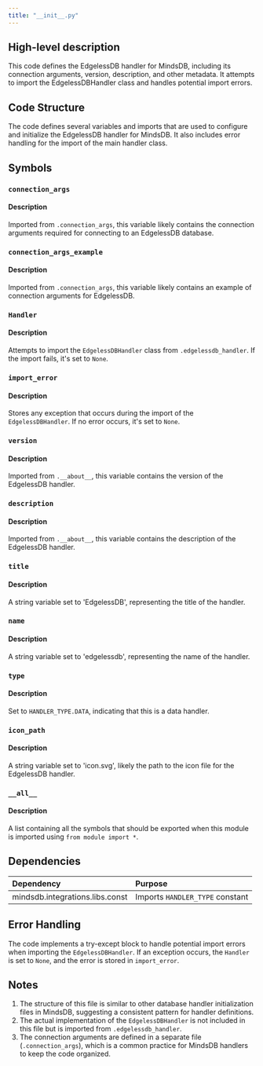 ```yaml
---
title: "__init__.py"
---
```


## High-level description
This code defines the EdgelessDB handler for MindsDB, including its connection arguments, version, description, and other metadata. It attempts to import the EdgelessDBHandler class and handles potential import errors.

## Code Structure
The code defines several variables and imports that are used to configure and initialize the EdgelessDB handler for MindsDB. It also includes error handling for the import of the main handler class.

## Symbols

### `connection_args`
#### Description
Imported from `.connection_args`, this variable likely contains the connection arguments required for connecting to an EdgelessDB database.

### `connection_args_example`
#### Description
Imported from `.connection_args`, this variable likely contains an example of connection arguments for EdgelessDB.

### `Handler`
#### Description
Attempts to import the `EdgelessDBHandler` class from `.edgelessdb_handler`. If the import fails, it's set to `None`.

### `import_error`
#### Description
Stores any exception that occurs during the import of the `EdgelessDBHandler`. If no error occurs, it's set to `None`.

### `version`
#### Description
Imported from `.__about__`, this variable contains the version of the EdgelessDB handler.

### `description`
#### Description
Imported from `.__about__`, this variable contains the description of the EdgelessDB handler.

### `title`
#### Description
A string variable set to 'EdgelessDB', representing the title of the handler.

### `name`
#### Description
A string variable set to 'edgelessdb', representing the name of the handler.

### `type`
#### Description
Set to `HANDLER_TYPE.DATA`, indicating that this is a data handler.

### `icon_path`
#### Description
A string variable set to 'icon.svg', likely the path to the icon file for the EdgelessDB handler.

### `__all__`
#### Description
A list containing all the symbols that should be exported when this module is imported using `from module import *`.

## Dependencies
| Dependency | Purpose |
|:-----------|:--------|
| mindsdb.integrations.libs.const | Imports `HANDLER_TYPE` constant |

## Error Handling
The code implements a try-except block to handle potential import errors when importing the `EdgelessDBHandler`. If an exception occurs, the `Handler` is set to `None`, and the error is stored in `import_error`.

## Notes
1. The structure of this file is similar to other database handler initialization files in MindsDB, suggesting a consistent pattern for handler definitions.
2. The actual implementation of the `EdgelessDBHandler` is not included in this file but is imported from `.edgelessdb_handler`.
3. The connection arguments are defined in a separate file (`.connection_args`), which is a common practice for MindsDB handlers to keep the code organized.